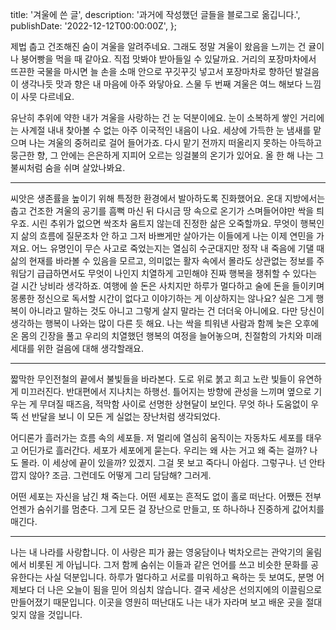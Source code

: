   title: '겨울에 쓴 글',
  description: '과거에 작성했던 글들을 블로그로 옮깁니다.',
  publishDate: '2022-12-12T00:00:00Z',
};

제법 춥고 건조해진 숨이 겨울을 알려주네요. 그래도 정말 겨울이 왔음을 느끼는 건 귤이나 붕어빵을 먹을 때 같아요. 직접 맛봐야 받아들일 수 있달까요. 거리의 포장마차에서 뜨끈한 국물을 마시면 늘 손을 소매 안으로 꾸깃꾸깃 넣고서 포장마차로 향하던 발걸음이 생각나듯 맛과 향은 내 마음에 아주 와닿아요. 스물 두 번째 겨울은 여느 해보다 느낌이 사뭇 다르네요.

유난히 추위에 약한 내가 겨울을 사랑하는 건 눈 덕분이에요. 눈이 소복하게 쌓인 거리에는 사계절 내내 찾아볼 수 없는 아주 이국적인 내음이 나요. 세상에 가득한 눈 냄새를 맡으며 나는 겨울의 중허리로 걸어 들어가죠. 다시 맡기 전까지 떠올리지 못하는 아득하고 뭉근한 향, 그 안에는 은은하게 지피어 오르는 잉걸불의 온기가 있어요. 올 한 해 나는 그 불씨처럼 숨을 쉬며 살았나봐요.

---

씨앗은 생존률을 높이기 위해 특정한 환경에서 발아하도록 진화했어요. 온대 지방에서는 춥고 건조한 겨울의 공기를 흠뻑 마신 뒤 다시금 땅 속으로 온기가 스며들어야만 싹을 틔우죠. 시린 추위가 없으면 싹조차 움트지 않는데 진정한 삶은 오죽할까요. 무엇이 행복인지 삶의 흐름에 질문조차 안 하고 그저 바쁘게만 살아가는 이들에게 나는 이제 연민을 가져요. 어느 유명인이 무슨 사고로 죽었는지는 열심히 수군대지만 정작 내 죽음에 기댈 때 삶의 현재를 바라볼 수 있음을 모르고, 의미없는 활자 속에서 몰라도 상관없는 정보를 주워담기 급급하면서도 무엇이 나인지 치열하게 고민해야 진짜 행복을 쟁취할 수 있다는 걸 시간 낭비라 생각하죠. 여행에 쓸 돈은 사치지만 하루가 멀다하고 술에 돈을 들이키며 몽롱한 정신으로 독서할 시간이 없다고 이야기하는 게 이상하지는 않나요? 실은 그게 행복이 아니라고 말하는 것도 아니고 그렇게 살지 말라는 건 더더욱 아니에요. 다만 당신이 생각하는 행복이 나와는 많이 다른 듯 해요. 나는 싹을 틔워낸 사람과 함께 늦은 오후에 온 몸의 긴장을 풀고 우리의 치열했던 행복의 여정을 늘어놓으며, 친절함의 가치와 미래 세대를 위한 걸음에 대해 생각할래요.

---

짧막한 무인전철의 끝에서 불빛들을 바라본다. 도로 위로 붉고 희고 노란 빛들이 유연하게 미끄러진다. 반대편에서 지나치는 하행선. 틀어지는 방향에 관성을 느끼며 옆으로 기우는 게 무뎌질 때즈음, 적막함 사이로 선명한 상현달이 보인다. 무엇 하나 도움없이 우뚝 선 반달을 보니 이 모든 게 실없는 장난처럼 생각되었다.

어디론가 흘러가는 흐름 속의 세포들. 저 멀리에 열심히 움직이는 자동차도 세포를 태우고 어딘가로 흘러간다. 세포가 세포에게 묻는다. 우리는 왜 사는 거고 왜 죽는 걸까? 나도 몰라. 이 세상에 끝이 있을까? 있겠지. 그걸 못 보고 죽다니 아쉽다. 그렇구나. 넌 안타깝지 않아? 조금. 그런데도 어떻게 그리 담담해? 그러게.

어떤 세포는 자신을 남긴 채 죽는다. 어떤 세포는 흔적도 없이 홀로 떠난다. 어쨌든 전부 언젠가 숨쉬기를 멈춘다. 그게 모든 걸 장난으로 만들고, 또 하나하나 진중하게 값어치를 매긴다.

---

나는 내 나라를 사랑합니다. 이 사랑은 피가 끓는 영웅담이나 벅차오르는 관악기의 울림에서 비롯된 게 아닙니다. 그저 함께 숨쉬는 이들과 같은 언어를 쓰고 비슷한 문화를 공유한다는 사실 덕분입니다. 하루가 멀다하고 서로를 미워하고 욕하는 듯 보여도, 분명 어제보다 더 나은 오늘이 됨을 믿어 의심치 않습니다. 결국 세상은 선의지에의 이끌림으로 만들어졌기 때문입니다. 이곳을 영원히 떠난대도 나는 내가 자라며 보고 배운 곳을 절대 잊지 않을 것입니다.
